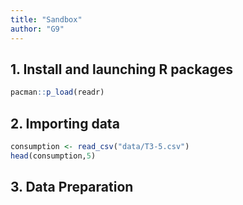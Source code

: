 ```yaml
---
title: "Sandbox"
author: "G9"
---
```


## 1. Install and launching R packages

```r
pacman::p_load(readr)
```

## 2. Importing data

```r
consumption <- read_csv("data/T3-5.csv")
head(consumption,5)
```

## 3. Data Preparation

```r

```

```r

```
